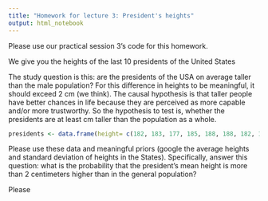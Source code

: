 ```yaml
---
title: "Homework for lecture 3: President's heights"
output: html_notebook
---
```


Please use our practical session 3's code for this homework.

We give you the heights of the last 10 presidents of the United States

The study question is this: are the presidents of the USA on average taller than the male population? For this difference in heights to be meaningful, it should exceed 2 cm (we think). The causal hypothesis is that taller people have better chances in life because they are perceived as more capable and/or more trustworthy. So the hypothesis to test is, whether the presidents are at least cm taller than the population as a whole.

```r
presidents <- data.frame(height= c(182, 183, 177, 185, 188, 188, 182, 185, 191, 182))
```

Please use these data and meaningful priors (google the average heights and standard deviation of heights in the States). Specifically, answer this question: what is the probability that the president's mean height is more than 2 centimeters higher than in the general population?

Please 
